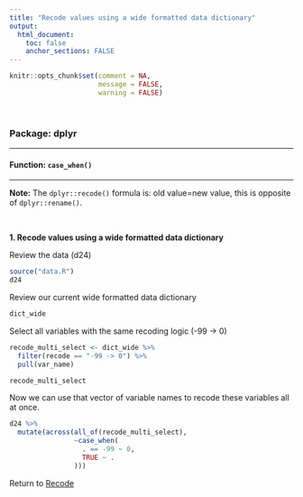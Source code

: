 ```yaml
---
title: "Recode values using a wide formatted data dictionary"
output: 
  html_document:
    toc: false
    anchor_sections: FALSE
---
```


```r
knitr::opts_chunk$set(comment = NA,
                      message = FALSE,
                      warning = FALSE)
```

<br>

### Package: dplyr

---

#### Function: `case_when()`

---

**Note:** The `dplyr::recode()` formula is: old value=new value, this is opposite of `dplyr::rename()`.

<br>


**1\. Recode values using a wide formatted data dictionary**

Review the data (d24)

```r

source("data.R")
d24

```

Review our current wide formatted data dictionary

```r

dict_wide

```

Select all variables with the same recoding logic (-99 -> 0)

```r

recode_multi_select <- dict_wide %>%
  filter(recode == "-99 -> 0") %>%
  pull(var_name)

recode_multi_select

```

Now we can use that vector of variable names to recode these variables all at once.

```r

d24 %>%
  mutate(across(all_of(recode_multi_select),
                ~case_when(
                  . == -99 ~ 0,
                  TRUE ~ .
                )))

```


Return to [Recode](https://github.com/Cghlewis/data-wrangling-functions/wiki/Recode)